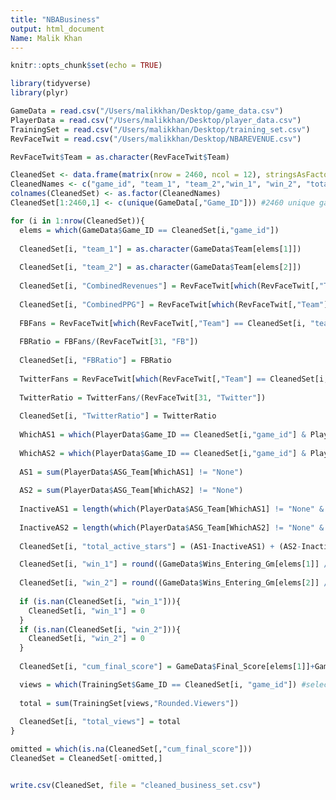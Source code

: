 ```yaml
---
title: "NBABusiness"
output: html_document
Name: Malik Khan
---
```


```r
knitr::opts_chunk$set(echo = TRUE)
```

```r
library(tidyverse)
library(plyr)
```

```r
GameData = read.csv("/Users/malikkhan/Desktop/game_data.csv")
PlayerData = read.csv("/Users/malikkhan/Desktop/player_data.csv")
TrainingSet = read.csv("/Users/malikkhan/Desktop/training_set.csv")
RevFaceTwit = read.csv("/Users/malikkhan/Desktop/NBAREVENUE.csv")

RevFaceTwit$Team = as.character(RevFaceTwit$Team)

CleanedSet <- data.frame(matrix(nrow = 2460, ncol = 12), stringsAsFactors = FALSE)
CleanedNames <- c("game_id", "team_1", "team_2","win_1", "win_2", "total_active_stars", "cum_final_score", "total_views", "CombinedRevenues", "FBRatio", "TwitterRatio", "CombinedPPG")
colnames(CleanedSet) <- as.factor(CleanedNames)
CleanedSet[1:2460,1] <- c(unique(GameData[,"Game_ID"])) #2460 unique game ids 

for (i in 1:nrow(CleanedSet)){
  elems = which(GameData$Game_ID == CleanedSet[i,"game_id"]) 
  
  CleanedSet[i, "team_1"] = as.character(GameData$Team[elems[1]])
  
  CleanedSet[i, "team_2"] = as.character(GameData$Team[elems[2]])
  
  CleanedSet[i, "CombinedRevenues"] = RevFaceTwit[which(RevFaceTwit[,"Team"] == CleanedSet[i, "team_1"]), "Revenue"] + RevFaceTwit[which(RevFaceTwit[,"Team"] == CleanedSet[i, "team_2"]), "Revenue"]
  
  CleanedSet[i, "CombinedPPG"] = RevFaceTwit[which(RevFaceTwit[,"Team"] == CleanedSet[i, "team_1"]), "PPG"] + RevFaceTwit[which(RevFaceTwit[,"Team"] == CleanedSet[i, "team_2"]), "PPG"]
  
  FBFans = RevFaceTwit[which(RevFaceTwit[,"Team"] == CleanedSet[i, "team_1"]), "FB"] + RevFaceTwit[which(RevFaceTwit[,"Team"] == CleanedSet[i, "team_2"]), "FB"]
  
  FBRatio = FBFans/(RevFaceTwit[31, "FB"])
  
  CleanedSet[i, "FBRatio"] = FBRatio 
  
  TwitterFans = RevFaceTwit[which(RevFaceTwit[,"Team"] == CleanedSet[i, "team_1"]), "Twitter"] + RevFaceTwit[which(RevFaceTwit[,"Team"] == CleanedSet[i, "team_2"]), "Twitter"]
  
  TwitterRatio = TwitterFans/(RevFaceTwit[31, "Twitter"])
  
  CleanedSet[i, "TwitterRatio"] = TwitterRatio 
  
  WhichAS1 = which(PlayerData$Game_ID == CleanedSet[i,"game_id"] & PlayerData$Team == CleanedSet[i,"team_1"])
  
  WhichAS2 = which(PlayerData$Game_ID == CleanedSet[i,"game_id"] & PlayerData$Team == CleanedSet[i,"team_2"])
  
  AS1 = sum(PlayerData$ASG_Team[WhichAS1] != "None")
  
  AS2 = sum(PlayerData$ASG_Team[WhichAS2] != "None")
  
  InactiveAS1 = length(which(PlayerData$ASG_Team[WhichAS1] != "None" & PlayerData[WhichAS1,"Active_Status"] == "Inactive"))
  
  InactiveAS2 = length(which(PlayerData$ASG_Team[WhichAS2] != "None" & PlayerData[WhichAS2,"Active_Status"] == "Inactive"))
  
  CleanedSet[i, "total_active_stars"] = (AS1-InactiveAS1) + (AS2-InactiveAS2)

  CleanedSet[i, "win_1"] = round((GameData$Wins_Entering_Gm[elems[1]] / (GameData$Wins_Entering_Gm[elems[1]] + GameData$Losses_Entering_Gm[elems[1]]))*100, 2)
  
  CleanedSet[i, "win_2"] = round((GameData$Wins_Entering_Gm[elems[2]] / (GameData$Wins_Entering_Gm[elems[2]] + GameData$Losses_Entering_Gm[elems[2]]))*100, 2)
  
  if (is.nan(CleanedSet[i, "win_1"])){
    CleanedSet[i, "win_1"] = 0
  }
  if (is.nan(CleanedSet[i, "win_2"])){
    CleanedSet[i, "win_2"] = 0
  }
  
  CleanedSet[i, "cum_final_score"] = GameData$Final_Score[elems[1]]+GameData$Final_Score[elems[2]] #cum score

  views = which(TrainingSet$Game_ID == CleanedSet[i, "game_id"]) #selected elems
  
  total = sum(TrainingSet[views,"Rounded.Viewers"])
  
  CleanedSet[i, "total_views"] = total
}

omitted = which(is.na(CleanedSet[,"cum_final_score"]))
CleanedSet = CleanedSet[-omitted,]


write.csv(CleanedSet, file = "cleaned_business_set.csv")
```

